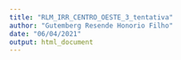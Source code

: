 ```yaml
---
title: "RLM_IRR_CENTRO_OESTE_3_tentativa"
author: "Gutemberg Resende Honorio Filho"
date: "06/04/2021"
output: html_document
---
```


